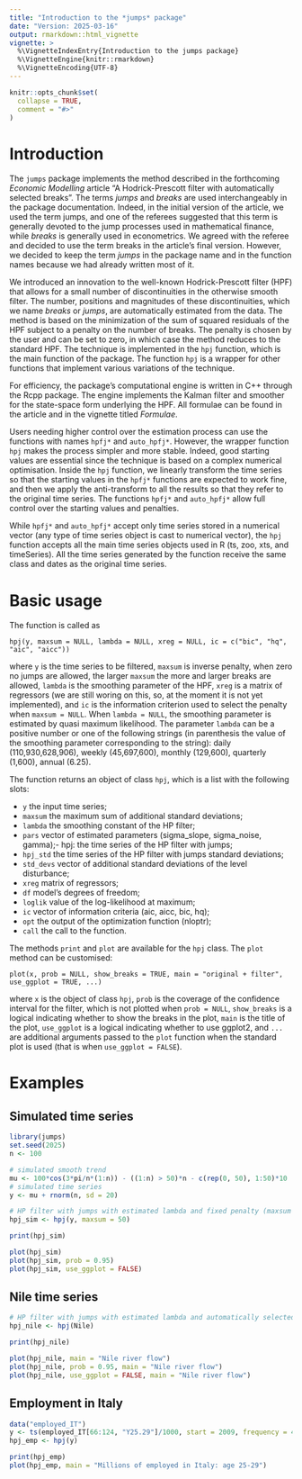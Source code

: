 ```yaml
---
title: "Introduction to the *jumps* package"
date: "Version: 2025-03-16"
output: rmarkdown::html_vignette
vignette: >
  %\VignetteIndexEntry{Introduction to the jumps package}
  %\VignetteEngine{knitr::rmarkdown}
  %\VignetteEncoding{UTF-8}
---
```


```r
knitr::opts_chunk$set(
  collapse = TRUE,
  comment = "#>"
)
```

# Introduction

The `jumps` package implements the method described in the forthcoming *Economic Modelling* article "A Hodrick-Prescott filter with automatically selected breaks". The terms *jumps* and *breaks* are used interchangeably in the package documentation. Indeed, in the initial version of the article, we used the term jumps, and one of the referees suggested that this term is generally devoted to the jump processes used in mathematical finance, while *breaks* is generally used in econometrics. We agreed with the referee and decided to use the term breaks in the article's final version. However, we decided to keep the term *jumps* in the package name and in the function names because we had already written most of it.

We introduced an innovation to the well-known Hodrick-Prescott filter (HPF) that allows for a small number of discontinuities in the otherwise smooth filter. The number, positions and magnitudes of these discontinuities, which we name *breaks* or *jumps*, are automatically estimated from the data. The method is based on the minimization of the sum of squared residuals of the HPF subject to a penalty on the number of breaks. The penalty is chosen by the user and can be set to zero, in which case the method reduces to the standard HPF. The technique is implemented in the `hpj` function, which is the main function of the package. The function `hpj` is a wrapper for other functions that implement various variations of the technique.

For efficiency, the package's computational engine is written in C++ through the Rcpp package. The engine implements the Kalman filter and smoother for the state-space form underlying the HPF. All formulae can be found in the article and in the vignette titled *Formulae*.

Users needing higher control over the estimation process can use the functions with names `hpfj*` and `auto_hpfj*`. However, the wrapper function `hpj` makes the process simpler and more stable. Indeed, good starting values are essential since the technique is based on a complex numerical optimisation. Inside the `hpj` function, we linearly transform the time series so that the starting values in the `hpfj*` functions are expected to work fine, and then we apply the anti-transform to all the results so that they refer to the original time series. The functions `hpfj*` and `auto_hpfj*` allow full control over the starting values and penalties.

While `hpfj*` and `auto_hpfj*` accept only time series stored in a numerical vector (any type of time series object is cast to numerical vector), the `hpj` function accepts all the main time series objects used in R (ts, zoo, xts, and timeSeries). All the time series generated by the function receive the same class and dates as the original time series.

# Basic usage

The function is called as

```         
hpj(y, maxsum = NULL, lambda = NULL, xreg = NULL, ic = c("bic", "hq", "aic", "aicc"))
```
where `y` is the time series to be filtered, `maxsum` is inverse penalty, when zero no jumps are allowed, the larger `maxsum` the more and larger breaks are allowed, `lambda` is the smoothing parameter of the HPF, `xreg` is a matrix of regressors (we are still woring on this, so, at the moment it is not yet implemented), and `ic` is the information criterion used to select the penalty when `maxsum = NULL`. When `lambda = NULL`, the smoothing parameter is estimated by quasi maximum likelihood. The parameter `lambda` can be a positive number or one of the following strings (in parenthesis the value of the smoothing parameter corresponding to the string):
daily (110,930,628,906), weekly (45,697,600), monthly  (129,600), quarterly (1,600), annual  (6.25).

The function returns an object of class `hpj`, which is a list with the following slots:

- `y` the input time series;
- `maxsum` the maximum sum of additional standard deviations;
- `lambda` the smoothing constant of the HP filter;
- `pars` vector of estimated parameters (sigma_slope, sigma_noise, gamma);- hpj: the time series of the HP filter with jumps;
- `hpj_std` the time series of the HP filter with jumps standard deviations;
- `std_devs` vector of additional standard deviations of the level disturbance;
- `xreg` matrix of regressors;
- `df` model's degrees of freedom;
- `loglik` value of the log-likelihood at maximum;
- `ic` vector of information criteria (aic, aicc, bic, hq);
- `opt` the output of the optimization function (nloptr);
- `call` the call to the function.

The methods `print` and `plot` are available for the `hpj` class. The `plot` method can be customised:
```
plot(x, prob = NULL, show_breaks = TRUE, main = "original + filter", use_ggplot = TRUE, ...)
```
where `x` is the object of class `hpj`, `prob` is the coverage of the confidence interval for the filter, which is not plotted when `prob = NULL`, `show_breaks` is a logical indicating whether to show the breaks in the plot, `main` is the title of the plot, `use_ggplot` is a logical indicating whether to use ggplot2, and `...` are additional arguments passed to the `plot` function when the standard plot is used (that is when `use_ggplot = FALSE`).

# Examples
## Simulated time series

```r
library(jumps)
set.seed(2025)
n <- 100

# simulated smooth trend
mu <- 100*cos(3*pi/n*(1:n)) - ((1:n) > 50)*n - c(rep(0, 50), 1:50)*10
# simulated time series
y <- mu + rnorm(n, sd = 20)

# HP filter with jumps with estimated lambda and fixed penalty (maxsum = 50)
hpj_sim <- hpj(y, maxsum = 50)

print(hpj_sim)

plot(hpj_sim)
plot(hpj_sim, prob = 0.95)
plot(hpj_sim, use_ggplot = FALSE)
```

## Nile time series

```r
# HP filter with jumps with estimated lambda and automatically selected penalty
hpj_nile <- hpj(Nile)

print(hpj_nile)

plot(hpj_nile, main = "Nile river flow")
plot(hpj_nile, prob = 0.95, main = "Nile river flow")
plot(hpj_nile, use_ggplot = FALSE, main = "Nile river flow")
```

## Employment in Italy

```r
data("employed_IT")
y <- ts(employed_IT[66:124, "Y25.29"]/1000, start = 2009, frequency = 4)
hpj_emp <- hpj(y)

print(hpj_emp)
plot(hpj_emp, main = "Millions of employed in Italy: age 25-29")
```

